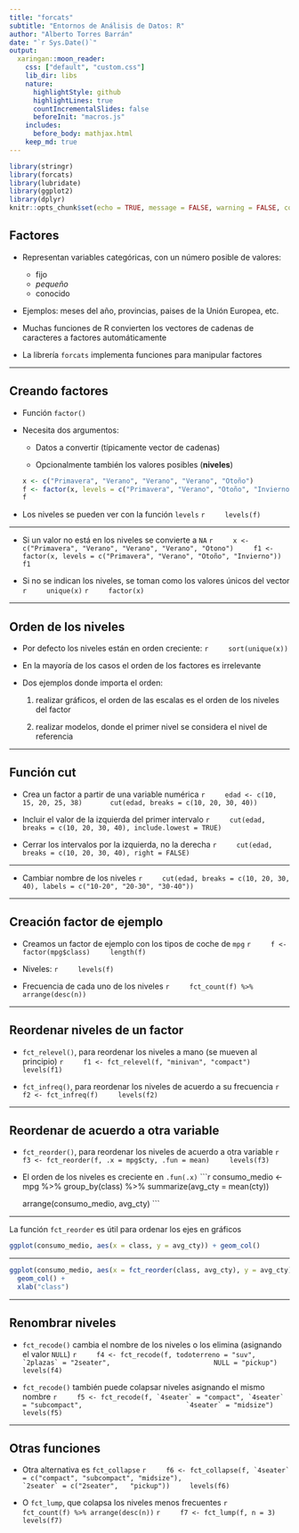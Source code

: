 ```yaml
---
title: "forcats"
subtitle: "Entornos de Análisis de Datos: R"
author: "Alberto Torres Barrán"
date: "`r Sys.Date()`"
output:
  xaringan::moon_reader:
    css: ["default", "custom.css"]
    lib_dir: libs
    nature:
      highlightStyle: github
      highlightLines: true
      countIncrementalSlides: false
      beforeInit: "macros.js"
    includes:
      before_body: mathjax.html
    keep_md: true
---
```


```r
library(stringr)
library(forcats)
library(lubridate)
library(ggplot2)
library(dplyr)
knitr::opts_chunk$set(echo = TRUE, message = FALSE, warning = FALSE, collapse = TRUE)
```

## Factores

- Representan variables categóricas, con un número posible de valores:
    + fijo
    + *pequeño*
    + conocido

- Ejemplos: meses del año, provincias, paises de la Unión Europea, etc.

- Muchas funciones de R convierten los vectores de cadenas de caracteres a factores automáticamente

- La librería `forcats` implementa funciones para manipular factores

---

## Creando factores

- Función `factor()`

- Necesita dos argumentos:

    + Datos a convertir (típicamente vector de cadenas)
    
    + Opcionalmente también los valores posibles (**niveles**)
    ```r
    x <- c("Primavera", "Verano", "Verano", "Verano", "Otoño")
    f <- factor(x, levels = c("Primavera", "Verano", "Otoño", "Invierno"))
    f
    ```

- Los niveles se pueden ver con la función `levels`
    ```r
    levels(f)
    ```


---

- Si un valor no está en los niveles se convierte a `NA`
    ```r
    x <- c("Primavera", "Verano", "Verano", "Verano", "Otono")
    f1 <- factor(x, levels = c("Primavera", "Verano", "Otoño", "Invierno"))
    f1
    ```

- Si no se indican los niveles, se toman como los valores únicos del vector
    ```r
    unique(x)
    ```
    ```r
    factor(x)
    ```

---

## Orden de los niveles

- Por defecto los niveles están en orden creciente:
    ```r
    sort(unique(x))
    ```
    
- En la mayoría de los casos el orden de los factores es irrelevante

- Dos ejemplos donde importa el orden:

  1. realizar gráficos, el orden de las escalas es el orden de los niveles del factor
  
  2. realizar modelos, donde el primer nivel se considera el nivel de referencia


---

## Función cut

* Crea un factor a partir de una variable numérica
    ```r
    edad <- c(10, 15, 20, 25, 38)  
    cut(edad, breaks = c(10, 20, 30, 40))
    ```

* Incluir el valor de la izquierda del primer intervalo
    ```r
    cut(edad, breaks = c(10, 20, 30, 40), include.lowest = TRUE)
    ```

* Cerrar los intervalos por la izquierda, no la derecha
    ```r
    cut(edad, breaks = c(10, 20, 30, 40), right = FALSE)
    ```
    
---

* Cambiar nombre de los niveles
    ```r
    cut(edad, breaks = c(10, 20, 30, 40), labels = c("10-20", "20-30", "30-40"))
    ```
    
---

## Creación factor de ejemplo

- Creamos un factor de ejemplo con los tipos de coche de `mpg`
    ```r
    f <- factor(mpg$class)
    length(f)
    ```

- Niveles:
    ```r
    levels(f)
    ```

- Frecuencia de cada uno de los niveles
    ```r
    fct_count(f) %>% arrange(desc(n))
    ```

---

## Reordenar niveles de un factor

- `fct_relevel()`, para reordenar los niveles a mano (se mueven al principio)
    ```r
    f1 <- fct_relevel(f, "minivan", "compact") 
    levels(f1)
    ```

- `fct_infreq()`, para reordenar los niveles de acuerdo a su frecuencia
    ```r
    f2 <- fct_infreq(f)
    levels(f2)
    ```

---

## Reordenar de acuerdo a otra variable

- `fct_reorder()`, para reordenar los niveles de acuerdo a otra variable
    ```r
    f3 <- fct_reorder(f, .x = mpg$cty, .fun = mean)
    levels(f3)
    ```

- El orden de los niveles es creciente en `.fun(.x)`
    ```r
    consumo_medio <-
      mpg %>%
        group_by(class) %>%
        summarize(avg_cty = mean(cty))
      
    arrange(consumo_medio, avg_cty)
    ```

---

La función `fct_reorder` es útil para ordenar los ejes en gráficos

```r
ggplot(consumo_medio, aes(x = class, y = avg_cty)) + geom_col()
```

---

```r
ggplot(consumo_medio, aes(x = fct_reorder(class, avg_cty), y = avg_cty)) +
  geom_col() +
  xlab("class")
```

---

## Renombrar niveles

- `fct_recode()` cambia el nombre de los niveles o los elimina (asignando el valor `NULL`)
    ```r
    f4 <- fct_recode(f, todoterreno = "suv", `2plazas` = "2seater", 
                        NULL = "pickup")
    levels(f4)
    ```

- `fct_recode()` también puede colapsar niveles asignando el mismo nombre
    ```r
    f5 <- fct_recode(f, `4seater` = "compact", `4seater` = "subcompact", 
                        `4seater` = "midsize")
    levels(f5)
    ```

---

## Otras funciones

- Otra alternativa es `fct_collapse`
    ```r
    f6 <- fct_collapse(f, `4seater` = c("compact", "subcompact", "midsize"),
                          `2seater` = c("2seater",   "pickup"))
    levels(f6)
    ```

- O `fct_lump`, que colapsa los niveles menos frecuentes
    ```r
    fct_count(f) %>% arrange(desc(n))
    ```
    ```r
    f7 <- fct_lump(f, n = 3)
    levels(f7)
    ```
    